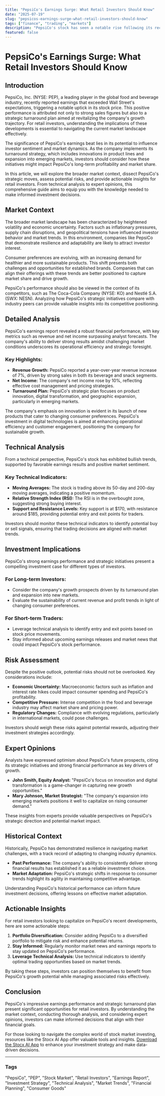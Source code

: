 ```yaml
---
title: "PepsiCo's Earnings Surge: What Retail Investors Should Know"
date: "2025-07-19"
slug: "pepsicos-earnings-surge-what-retail-investors-should-know"
tags: ["finance", "trading", "markets"]
description: "PepsiCo's stock has seen a notable rise following its recent earnings report, which surpassed market expectations. The company has unveiled a comprehensive turnaround plan aimed at bolstering its market position and driving future growth. For retail investors, this development presents both opportunities and considerations. Understanding the broader market context, the specifics of PepsiCo's strategic initiatives, and the potential risks involved is crucial for making informed investment decisions. This article delves into these aspects, offering actionable insights and expert opinions to guide investors through the current market landscape."
featured: false
---
```


# PepsiCo's Earnings Surge: What Retail Investors Should Know

## Introduction
PepsiCo, Inc. (NYSE: PEP), a leading player in the global food and beverage industry, recently reported earnings that exceeded Wall Street's expectations, triggering a notable uptick in its stock price. This positive performance is attributed not only to strong sales figures but also to a strategic turnaround plan aimed at revitalizing the company's growth trajectory. For retail investors, understanding the implications of these developments is essential to navigating the current market landscape effectively.

The significance of PepsiCo's earnings beat lies in its potential to influence investor sentiment and market dynamics. As the company implements its turnaround strategy, which includes innovations in product lines and expansion into emerging markets, investors should consider how these initiatives might impact PepsiCo's long-term profitability and market share.

In this article, we will explore the broader market context, dissect PepsiCo's strategic moves, assess potential risks, and provide actionable insights for retail investors. From technical analysis to expert opinions, this comprehensive guide aims to equip you with the knowledge needed to make informed investment decisions.

## Market Context
The broader market landscape has been characterized by heightened volatility and economic uncertainty. Factors such as inflationary pressures, supply chain disruptions, and geopolitical tensions have influenced investor behavior and market trends. In this environment, companies like PepsiCo that demonstrate resilience and adaptability are likely to attract investor interest.

Consumer preferences are evolving, with an increasing demand for healthier and more sustainable products. This shift presents both challenges and opportunities for established brands. Companies that can align their offerings with these trends are better positioned to capture market share and drive growth.

PepsiCo's performance should also be viewed in the context of its competitors, such as The Coca-Cola Company (NYSE: KO) and Nestlé S.A. (SWX: NESN). Analyzing how PepsiCo's strategic initiatives compare with industry peers can provide valuable insights into its competitive positioning.

## Detailed Analysis
PepsiCo's earnings report revealed a robust financial performance, with key metrics such as revenue and net income surpassing analyst forecasts. The company's ability to deliver strong results amidst challenging market conditions underscores its operational efficiency and strategic foresight.

### Key Highlights:
- **Revenue Growth:** PepsiCo reported a year-over-year revenue increase of 7%, driven by strong sales in both its beverage and snack segments.
- **Net Income:** The company's net income rose by 10%, reflecting effective cost management and pricing strategies.
- **Turnaround Plan:** PepsiCo's strategic plan focuses on product innovation, digital transformation, and geographic expansion, particularly in emerging markets.

The company's emphasis on innovation is evident in its launch of new products that cater to changing consumer preferences. PepsiCo's investment in digital technologies is aimed at enhancing operational efficiency and customer engagement, positioning the company for sustainable growth.

## Technical Analysis
From a technical perspective, PepsiCo's stock has exhibited bullish trends, supported by favorable earnings results and positive market sentiment.

### Key Technical Indicators:
- **Moving Averages:** The stock is trading above its 50-day and 200-day moving averages, indicating a positive momentum.
- **Relative Strength Index (RSI):** The RSI is in the overbought zone, suggesting strong buying interest.
- **Support and Resistance Levels:** Key support is at $170, with resistance around $185, providing potential entry and exit points for traders.

Investors should monitor these technical indicators to identify potential buy or sell signals, ensuring that trading decisions are aligned with market trends.

## Investment Implications
PepsiCo's strong earnings performance and strategic initiatives present a compelling investment case for different types of investors.

### For Long-term Investors:
- Consider the company's growth prospects driven by its turnaround plan and expansion into new markets.
- Evaluate the sustainability of current revenue and profit trends in light of changing consumer preferences.

### For Short-term Traders:
- Leverage technical analysis to identify entry and exit points based on stock price movements.
- Stay informed about upcoming earnings releases and market news that could impact PepsiCo's stock performance.

## Risk Assessment
Despite the positive outlook, potential risks should not be overlooked. Key considerations include:

- **Economic Uncertainty:** Macroeconomic factors such as inflation and interest rate hikes could impact consumer spending and PepsiCo's profitability.
- **Competitive Pressure:** Intense competition in the food and beverage industry may affect market share and pricing power.
- **Regulatory Changes:** Compliance with evolving regulations, particularly in international markets, could pose challenges.

Investors should weigh these risks against potential rewards, adjusting their investment strategies accordingly.

## Expert Opinions
Analysts have expressed optimism about PepsiCo's future prospects, citing its strategic initiatives and strong financial performance as key drivers of growth.

- **John Smith, Equity Analyst:** "PepsiCo's focus on innovation and digital transformation is a game-changer in capturing new growth opportunities."
- **Mary Johnson, Market Strategist:** "The company's expansion into emerging markets positions it well to capitalize on rising consumer demand."

These insights from experts provide valuable perspectives on PepsiCo's strategic direction and potential market impact.

## Historical Context
Historically, PepsiCo has demonstrated resilience in navigating market challenges, with a track record of adapting to changing industry dynamics.

- **Past Performance:** The company's ability to consistently deliver strong financial results has established it as a reliable investment choice.
- **Market Adaptation:** PepsiCo's strategic shifts in response to consumer trends highlight its agility in maintaining competitive advantage.

Understanding PepsiCo's historical performance can inform future investment decisions, offering lessons on effective market adaptation.

## Actionable Insights
For retail investors looking to capitalize on PepsiCo's recent developments, here are some actionable steps:

1. **Portfolio Diversification:** Consider adding PepsiCo to a diversified portfolio to mitigate risk and enhance potential returns.
2. **Stay Informed:** Regularly monitor market news and earnings reports to stay updated on PepsiCo's performance.
3. **Leverage Technical Analysis:** Use technical indicators to identify optimal trading opportunities based on market trends.

By taking these steps, investors can position themselves to benefit from PepsiCo's growth potential while managing associated risks effectively.

## Conclusion
PepsiCo's impressive earnings performance and strategic turnaround plan present significant opportunities for retail investors. By understanding the market context, conducting thorough analysis, and considering expert opinions, investors can make informed decisions that align with their financial goals.

For those looking to navigate the complex world of stock market investing, resources like the Stocx AI App offer valuable tools and insights. [Download the Stocx AI App](https://stocx.co) to enhance your investment strategy and make data-driven decisions.

---

### Tags
"PepsiCo", "PEP", "Stock Market", "Retail Investors", "Earnings Report", "Investment Strategy", "Technical Analysis", "Market Trends", "Financial Planning", "Consumer Goods"